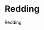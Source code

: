 
# Redding

<ProjectDetails
  floatRight
  region="Reach"
  house="House Redding"
  type="Castle"
  status="Abandoned"
  warp="/warp redding"
  projectLead="Q_Lander"
  dateStarted="July 26, 2014"
  dateCompleted="Invalid Date"
/>

Redding